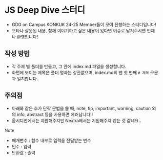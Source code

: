 # JS Deep Dive 스터디

- GDG on Campus KONKUK 24-25 Member들이 모여 진행하는 스터디입니다!
- 오타나 잘못된 내용, 함께 이야기하고 싶은 내용이 있다면 이슈로 남겨주시면 언제나 환영입니다!

## 작성 방법

- 각 주제 별 폴더를 만들고, 그 안에 index.md 파일을 생성합니다.
- 화면에 보이는 제목은 폴더 명과는 상관없으며, index.md의 맨 첫 번째 `# 제목` 구문과 일치합니다.

## 주의점

- 아래와 같은 추가 단락 문법을 쓸 때, note, tip, important, warning, caution 외의 info, abstract 등을 사용하면 에러납니다!!
- 옵시디언에서는 지원해주지만 Nextra에서는 지원해주지 않는 것 같네요..

> [!note]
>
> - 매개변수 : 함수 내부로 입력을 전달받는 변수
> - 인수 : 입력
> - 반환값 : 출력
